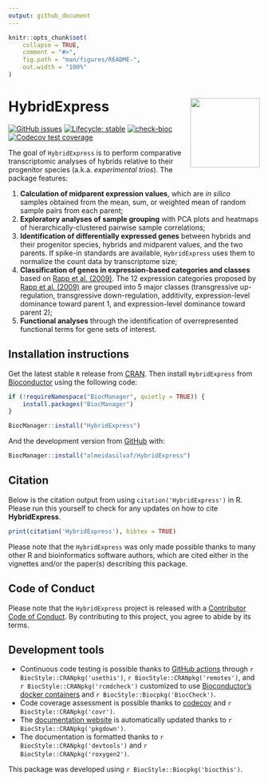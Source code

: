 ```yaml
---
output: github_document
---
```


<!-- README.md is generated from README.Rmd. Please edit that file -->

```r
knitr::opts_chunk$set(
    collapse = TRUE,
    comment = "#>",
    fig.path = "man/figures/README-",
    out.width = "100%"
)
```

# HybridExpress <img src="man/figures/logo.png" align="right" height="139" alt="" />

<!-- badges: start -->
[![GitHub issues](https://img.shields.io/github/issues/almeidasilvaf/HybridExpress)](https://github.com/almeidasilvaf/HybridExpress/issues)
[![Lifecycle: stable](https://img.shields.io/badge/lifecycle-stable-green.svg)](https://lifecycle.r-lib.org/articles/stages.html#stable)
[![check-bioc](https://github.com/almeidasilvaf/HybridExpress/actions/workflows/rworkflows.devel.yml/badge.svg)](https://github.com/almeidasilvaf/HybridExpress/actions/workflows/rworkflows.devel.yml)
[![Codecov test coverage](https://codecov.io/gh/almeidasilvaf/HybridExpress/branch/devel/graph/badge.svg)](https://app.codecov.io/gh/almeidasilvaf/HybridExpress?branch=devel)
<!-- badges: end -->

The goal of `HybridExpress` is to perform comparative transcriptomic analyses
of hybrids relative to their progenitor species (a.k.a. *experimental trios*).
The package features:

1. **Calculation of midparent expression values**, which are *in silico* 
samples obtained from the mean, sum, or weighted mean of random sample pairs
from each parent;
2. **Exploratory analyses of sample grouping** with PCA plots and heatmaps
of hierarchically-clustered pairwise sample correlations;
3. **Identification of differentially expressed genes** between hybrids and
their progenitor species, hybrids and midparent values, and the two parents.
If spike-in standards are available, `HybridExpress` uses them to normalize
the count data by transcriptome size;
4. **Classification of genes in expression-based categories and classes**
based on [Rapp et al. (2009)](https://doi.org/10.1186/1741-7007-7-18). The 12
expression categories 
proposed by [Rapp et al. (2009)](https://doi.org/10.1186/1741-7007-7-18) are
grouped into 5 major classes (transgressive up-regulation, transgressive
down-regulation, additivity, expression-level dominance toward parent 1,
and expression-level dominance toward parent 2);
5. **Functional analyses** through the identification of overrepresented
functional terms for gene sets of interest.


## Installation instructions

Get the latest stable `R` release from [CRAN](http://cran.r-project.org/). Then install `HybridExpress` from [Bioconductor](http://bioconductor.org/) using the following code:

```r
if (!requireNamespace("BiocManager", quietly = TRUE)) {
    install.packages("BiocManager")
}

BiocManager::install("HybridExpress")
```

And the development version from [GitHub](https://github.com/almeidasilvaf/HybridExpress) with:

```r
BiocManager::install("almeidasilvaf/HybridExpress")
```

## Citation

Below is the citation output from using `citation('HybridExpress')` in R. Please
run this yourself to check for any updates on how to cite __HybridExpress__.

```r
print(citation('HybridExpress'), bibtex = TRUE)
```

Please note that the `HybridExpress` was only made possible thanks to many other R and bioinformatics software authors, which are cited either in the vignettes and/or the paper(s) describing this package.

## Code of Conduct

Please note that the `HybridExpress` project is released with a [Contributor Code of Conduct](http://bioconductor.org/about/code-of-conduct/). By contributing to this project, you agree to abide by its terms.

## Development tools

* Continuous code testing is possible thanks to [GitHub actions](https://www.tidyverse.org/blog/2020/04/usethis-1-6-0/)  through `r BiocStyle::CRANpkg('usethis')`, `r BiocStyle::CRANpkg('remotes')`, and `r BiocStyle::CRANpkg('rcmdcheck')` customized to use [Bioconductor's docker containers](https://www.bioconductor.org/help/docker/) and `r BiocStyle::Biocpkg('BiocCheck')`.
* Code coverage assessment is possible thanks to [codecov](https://codecov.io/gh) and `r BiocStyle::CRANpkg('covr')`.
* The [documentation website](http://almeidasilvaf.github.io/HybridExpress) is automatically updated thanks to `r BiocStyle::CRANpkg('pkgdown')`.
* The documentation is formatted thanks to `r BiocStyle::CRANpkg('devtools')` and `r BiocStyle::CRANpkg('roxygen2')`.

This package was developed using `r BiocStyle::Biocpkg('biocthis')`.

